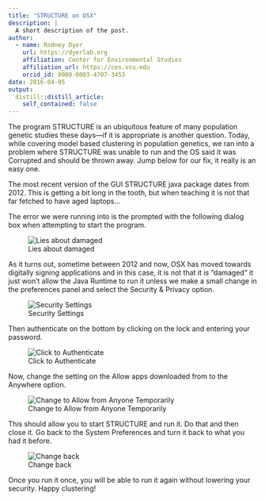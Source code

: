 ```yaml
---
title: "STRUCTURE on OSX"
description: |
  A short description of the post.
author:
  - name: Rodney Dyer
    url: https://dyerlab.org
    affiliation: Center for Environmental Studies
    affiliation_url: https://ces.vcu.edu
    orcid_id: 0000-0003-4707-3453
date: 2016-04-05
output:
  distill::distill_article:
    self_contained: false
---
```





The program STRUCTURE is an ubiquitous feature of many population genetic studies these days—if it is appropriate is another question. Today, while covering model based clustering in population genetics, we ran into a problem where STRUCTURE was unable to run and the OS said it was Corrupted and should be thrown away.  Jump below for our fix, it really is an easy one.

<!--more-->

The most recent version of the GUI STRUCTURE java package dates from 2012.  This is getting a bit long in the tooth, but when teaching it is not that far fetched to have aged laptops&#8230;

The error we were running into is the prompted with the following dialog box when attempting to start the program.

![Lies about damaged](https://live.staticflickr.com/65535/51803961636_0e7e3b94a1_w_d.jpg)

As it turns out, sometime between 2012 and now, OSX has moved towards digitally signing applications and in this case, it is not that it is &#8220;damaged&#8221; it just won't allow the Java Runtime to run it unless we make a small change in the preferences panel and select the Security & Privacy option.

![Security Settings](https://live.staticflickr.com/65535/51804077113_9e5416a5c6_o_d.png)

Then authenticate on the bottom by clicking on the lock and entering your password.

![Click to Authenticate](https://live.staticflickr.com/65535/51803003092_9aa6c6f01f_o_d.png)

Now, change the setting on the Allow apps downloaded from to the Anywhere option.

![Change to Allow from Anyone Temporarily](https://live.staticflickr.com/65535/51804685900_e7f8d3fa26_o_d.png)

This should allow you to start STRUCTURE and run it.  Do that and then close it.  Go back to the System Preferences and turn it back to what you had it before.

![Change back](https://live.staticflickr.com/65535/51803003517_482f9ee1a8_o_d.png)

Once you run it once, you will be able to run it again without lowering your security. Happy clustering!
 
 
 
